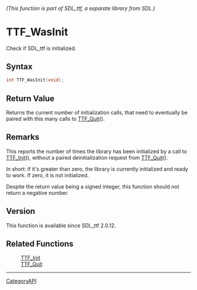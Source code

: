 ====== (This function is part of SDL_ttf, a separate library from SDL.) ======
= TTF_WasInit =

Check if SDL_ttf is initialized.

== Syntax ==

<syntaxhighlight lang='c'>
int TTF_WasInit(void);
</syntaxhighlight>

== Return Value ==

Returns the current number of initialization calls, that need to eventually
be paired with this many calls to [[TTF_Quit]]().

== Remarks ==

This reports the number of times the library has been initialized by a call
to [[TTF_Init]](), without a paired deinitialization request from
[[TTF_Quit]]().

In short: if it's greater than zero, the library is currently initialized
and ready to work. If zero, it is not initialized.

Despite the return value being a signed integer, this function should not
return a negative number.

== Version ==

This function is available since SDL_ttf 2.0.12.

== Related Functions ==

:[[TTF_Init]]
:[[TTF_Quit]]

----
[[CategoryAPI]]


